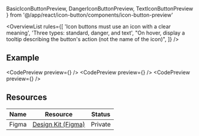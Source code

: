 ---
---

  BasicIconButtonPreview,
  DangerIconButtonPreview,
  TextIconButtonPreview
} from '@/app/react/icon-button/components/icon-button-preview'

<OverviewList rules={[
  'Icon buttons must use an icon with a clear meaning',
  'Three types: standard, danger, and text',
  "On hover, display a tooltip describing the button's action (not the name of the icon)",
]} />

## Example

<CodePreview preview={<BasicIconButtonPreview />} />
<CodePreview preview={<DangerIconButtonPreview />} />
<CodePreview preview={<TextIconButtonPreview />} />

## Resources

| Name     | Resource | Status                                               |
| -------- | -------- | ---------------------------------------------------- |
| Figma    | [Design Kit (Figma)](https://www.figma.com/design/ducwqOCxoxcWc3ReV3FYd8/Digital-University-Component-Library?m=auto&node-id=0-1)      |                         Private                      |